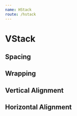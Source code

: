 ```yaml
---
name: HStack
route: /hstack
---
```



# VStack

<Wrapper>
<HStack spacing={2}>
  <Item sx={{width: 20}}  />
  <Item sx={{width: 80}}  />
  <Item sx={{width:40}}  />
  <Item sx={{width:150}}  />
  <Item sx={{width:120}}  />
  <Item sx={{width:60}}  />
  <Item sx={{width:40}}  />
  <Item sx={{width:180}}  />
  <Item sx={{width:100}}  />
  <Item sx={{width:60}}  />
  <Item sx={{width:120}}  />
  <Item sx={{width:40}}  />
</HStack>
</Wrapper>

## Spacing

<Wrapper>
<HStack spacing={2}>
  <Item sx={{width: 48}}  />
  <Item sx={{width:48}}  />
  <Item sx={{width:48}}  />
  <Item sx={{width:48}}  />
  <Item sx={{width:48}}  />
  <Item sx={{width:48}}  />
  <Item sx={{width:48}}  />
  <Item sx={{width:48}}  />
  <Item sx={{width:48}}  />
  <Item sx={{width:48}}  />
  <Item sx={{width:48}}  />
  <Item sx={{width:48}}  />
</HStack>
</Wrapper>

## Wrapping

<Wrapper>
<HStack spacing={2} wrap>
  <Item sx={{width: 48}}  />
  <Item sx={{width:48}}  />
  <Item sx={{width:48}}  />
  <Item sx={{width:48}}  />
  <Item sx={{width:48}}  />
  <Item sx={{width:48}}  />
  <Item sx={{width:48}}  />
  <Item sx={{width:48}}  />
  <Item sx={{width:48}}  />
  <Item sx={{width:48}}  />
  <Item sx={{width:48}}  />
  <Item sx={{width:48}}  />
  <Item sx={{width: 48}}  />
  <Item sx={{width:48}}  />
  <Item sx={{width:48}}  />
  <Item sx={{width:48}}  />
  <Item sx={{width:48}}  />
  <Item sx={{width:48}}  />
  <Item sx={{width:48}}  />
  <Item sx={{width:48}}  />
  <Item sx={{width:48}}  />
  <Item sx={{width:48}}  />
  <Item sx={{width:48}}  />
  <Item sx={{width:48}}  />
</HStack>
</Wrapper>

## Vertical Alignment

<Wrapper>
  <VStack spacing={4} dividers>
    <HStack spacing={2} align="center" alignY='top'>
      <Item sx={{ width: 48}} />
      <Item sx={{ width: 48, height: 128}} />
      <Item sx={{ width: 48}} />
    </HStack>
    <HStack spacing={2} align="center" alignY='center'>
      <Item sx={{ width: 48}} />
      <Item sx={{ width: 48, height: 128}} />
      <Item sx={{ width: 48}} />
    </HStack>
    <HStack spacing={2} align="center" alignY='bottom'>
      <Item sx={{ width: 48}} />
      <Item sx={{ width: 48, height: 128}} />
      <Item sx={{ width: 48}} />
    </HStack>
  </VStack>
</Wrapper>

## Horizontal Alignment

<Wrapper>
  <VStack spacing={4} dividers>
    <HStack spacing={2} align="left">
      <Item sx={{ width: 48}} />
      <Item sx={{ width: 48}} />
      <Item sx={{ width: 48}} />
    </HStack>
    <HStack spacing={2} align="center">
      <Item sx={{ width: 48}} />
      <Item sx={{ width: 48}} />
      <Item sx={{ width: 48}} />
    </HStack>
    <HStack spacing={2} align="right">
      <Item sx={{ width: 48}} />
      <Item sx={{ width: 48}} />
      <Item sx={{ width: 48}} />
    </HStack>
  </VStack>
</Wrapper>

